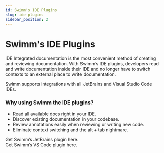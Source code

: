 ```yaml
---
id: Swimm's IDE Plugins
slug: ide-plugins
sidebar_position: 2
---
```


# Swimm's IDE Plugins
IDE Integrated documentation is the most convenient method of creating and reviewing documentation. With Swimm’s IDE plugins, developers read and write documentation inside their IDE and no longer have to switch contexts to an external place to write documentation.

Swimm supports integrations with all JetBrains and Visual Studio Code IDEs.

### Why using Swimm the IDE plugins?
- Read all available docs right in your IDE.
- Discover existing documentation in your codebase.
- Review annotations easily when reviewing or writing new code.
- Eliminate context switching and the alt + tab nightmare. 

<Link href="https://docusaurus.io/docs/publishing-content/ide-plugins-vscode">Get Swimm’s JetBrains plugin here.</Link><br/>
<Link href="https://docusaurus.io/docs/publishing-content/ide-plugins-jetbrians">Get Swimm’s VS Code plugin here.</Link>
